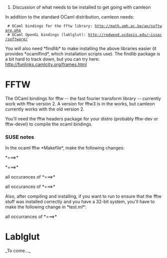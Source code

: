 #Discussion of what needs to be installed to get going with camleon

In addition to the standard OCaml distribution, camleon needs:

  # OCaml bindings for the fftw library: http://math.umh.ac.be/an/software.php
  # OCaml OpenGL bindings (lablglut): http://redwood.ucdavis.edu/~issac/software/

You will also need *findlib* to make installing the above libraries easier (it provides *ocamlfind*, which installation scripts use). The findlib package is a bit hard to track down, but you can try here: http://funlinks.camlcity.org/frames.html

= FFTW =

The OCaml bindings for fftw -- the fast fourier transform library -- currently work with fftw version 2. A version for fftw3 is in the works, but camleon currently works with the old version 2.

You'll need the fftw headers package for your distro (probably fftw-dev or fftw-devel) to compile the ocaml bindings.

=== SUSE notes ===

In the ocaml fftw *Makefile*, make the following changes:

{{{OCAMLH=$(shell ocamlc -where)/caml}}} *===>* {{{OCAMLH=$(shell ocamlc -where)}}}

{{{INCLUDE_FFTW = /usr/include/fftw}}} *===>*  {{{INCLUDE_FFTW = /usr/include/}}}

all occurances of {{{-lfftw}}} *===>* {{{-ldfftw}}}

all occurances of {{{-lrfftw}}} *===>* {{{-ldrfftw}}}

Also, after compiling and installing, if you want to run {{{make test}}} to ensure that the fftw stuff was installed correctly and you have a 32-bit system, you'll have to make the following change in *test.ml*:

all occurrances of {{{float64}}} *===>* {{{float32}}}


= Lablglut =

_To come..._

